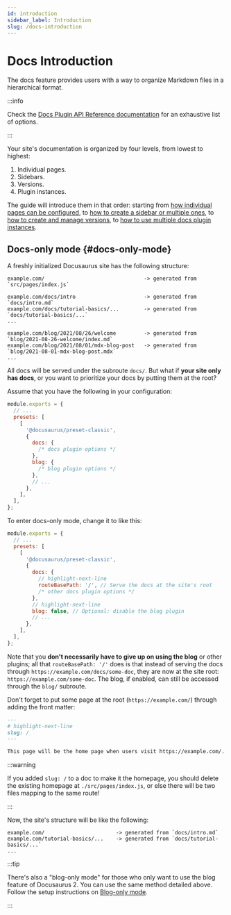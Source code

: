 ```yaml
---
id: introduction
sidebar_label: Introduction
slug: /docs-introduction
---
```


# Docs Introduction

The docs feature provides users with a way to organize Markdown files in a hierarchical format.

:::info

Check the [Docs Plugin API Reference documentation](./../../api/plugins/plugin-content-docs.mdx) for an exhaustive list of options.

:::

Your site's documentation is organized by four levels, from lowest to highest:

1. Individual pages.
2. Sidebars.
3. Versions.
4. Plugin instances.

The guide will introduce them in that order: starting from [how individual pages can be configured](./docs-create-doc.mdx), to [how to create a sidebar or multiple ones](./sidebar/index.mdx), to [how to create and manage versions](./versioning.mdx), to [how to use multiple docs plugin instances](./docs-multi-instance.mdx).

## Docs-only mode {#docs-only-mode}

A freshly initialized Docusaurus site has the following structure:

```
example.com/                                -> generated from `src/pages/index.js`

example.com/docs/intro                      -> generated from `docs/intro.md`
example.com/docs/tutorial-basics/...        -> generated from `docs/tutorial-basics/...`
...

example.com/blog/2021/08/26/welcome         -> generated from `blog/2021-08-26-welcome/index.md`
example.com/blog/2021/08/01/mdx-blog-post   -> generated from `blog/2021-08-01-mdx-blog-post.mdx`
...
```

All docs will be served under the subroute `docs/`. But what if **your site only has docs**, or you want to prioritize your docs by putting them at the root?

Assume that you have the following in your configuration:

```js title="docusaurus.config.js"
module.exports = {
  // ...
  presets: [
    [
      '@docusaurus/preset-classic',
      {
        docs: {
          /* docs plugin options */
        },
        blog: {
          /* blog plugin options */
        },
        // ...
      },
    ],
  ],
};
```

To enter docs-only mode, change it to like this:

```js title="docusaurus.config.js"
module.exports = {
  // ...
  presets: [
    [
      '@docusaurus/preset-classic',
      {
        docs: {
          // highlight-next-line
          routeBasePath: '/', // Serve the docs at the site's root
          /* other docs plugin options */
        },
        // highlight-next-line
        blog: false, // Optional: disable the blog plugin
        // ...
      },
    ],
  ],
};
```

Note that you **don't necessarily have to give up on using the blog** or other plugins; all that `routeBasePath: '/'` does is that instead of serving the docs through `https://example.com/docs/some-doc`, they are now at the site root: `https://example.com/some-doc`. The blog, if enabled, can still be accessed through the `blog/` subroute.

Don't forget to put some page at the root (`https://example.com/`) through adding the front matter:

```md title="docs/intro.md"
---
# highlight-next-line
slug: /
---

This page will be the home page when users visit https://example.com/.
```

:::warning

If you added `slug: /` to a doc to make it the homepage, you should delete the existing homepage at `./src/pages/index.js`, or else there will be two files mapping to the same route!

:::

Now, the site's structure will be like the following:

```
example.com/                       -> generated from `docs/intro.md`
example.com/tutorial-basics/...    -> generated from `docs/tutorial-basics/...`
...
```

:::tip

There's also a "blog-only mode" for those who only want to use the blog feature of Docusaurus 2. You can use the same method detailed above. Follow the setup instructions on [Blog-only mode](../../blog.mdx#blog-only-mode).

:::
